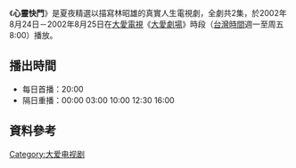 {{電視節目信息框
| 名稱       = 心靈快門
| 圖片       = 
| 類型       = 大愛真實人生劇場
| 導演       = 
| 編劇       = 
| 演出       = 參見演員列表
| 製作人     = 
| 監製人     = 
| 片頭曲     = 
| 片尾曲     = 
| 國家       = {{ROC-TW}}
| 語言       = [[國語|國語]]
| 集數       = 2集
| 每集長     = 分鐘
| 製作單位   = 
| 電視台     = [[大愛電視台|大愛電視台]]
| 播出國家   = {{TWN}}
| 開始       = 2002年8月24日
| 結束       = 2002年8月25日
}}
《'''心靈快門'''》是夏夜精選以描寫林昭雄的真實人生電視劇，全劇共2集，於2002年8月24日－2002年8月25日在[[大愛電視|大愛電視]]《[[大愛劇場|大愛劇場]]》時段（[[台灣時間|台灣時間]]週一至周五8:00）播放。

==播出時間==
*每日首播：20:00
*隔日重播：00:00 03:00 10:00 12:30 16:00
==資料參考==


{{電視節目的變遷
|電視台=[[大愛電視台|大愛電視台]]
|播放檔次=八點檔（週一至周五8:00）節目
|節目名稱='''夏夜精選-心靈快門''' <br />2002年8月24日－2002年8月25日
|上一節目=[[夏夜精選-十八歲夏天以後|夏夜精選-十八歲夏天以後]] <br />2002年8月22日－2002年8月2日
|下一節目=[[夏夜精選-善有福報|夏夜精選-善有福報]] <br />2002年8月26日－2002年8月27日
}}
{{大愛劇場}}
[[Category:大爱电视剧|Category:大爱电视剧]]